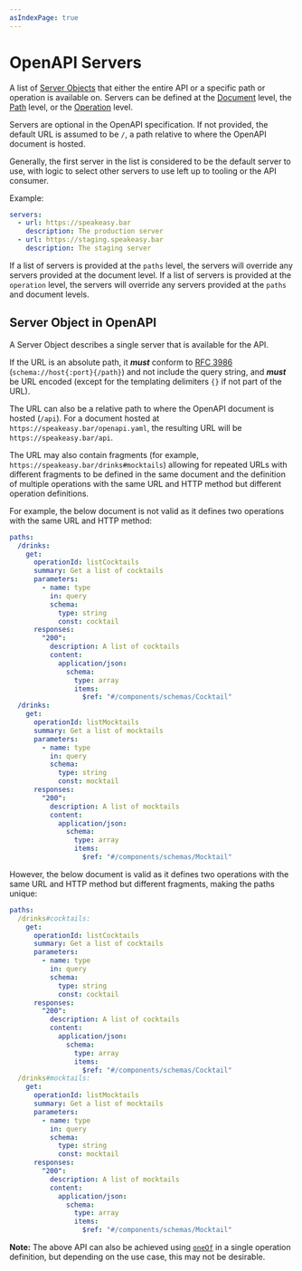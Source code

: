 ```yaml
---
asIndexPage: true
---
```



# OpenAPI Servers

A list of [Server Objects](/openapi/servers) that either the entire API or a specific path or operation is available on. Servers can be defined at the [Document](/openapi#openapi-document-structure) level, the [Path](/openapi/paths) level, or the [Operation](/openapi/paths/operations) level.

Servers are optional in the OpenAPI specification. If not provided, the default URL is assumed to be `/`, a path relative to where the OpenAPI document is hosted.

Generally, the first server in the list is considered to be the default server to use, with logic to select other servers to use left up to tooling or the API consumer.

Example:

```yaml
servers:
  - url: https://speakeasy.bar
    description: The production server
  - url: https://staging.speakeasy.bar
    description: The staging server
```

If a list of servers is provided at the `paths` level, the servers will override any servers provided at the document level. If a list of servers is provided at the `operation` level, the servers will override any servers provided at the `paths` and document levels.

## Server Object in OpenAPI

A Server Object describes a single server that is available for the API.

<Table
  data={[
    { field: "`url`", type: "String", required: "✅", description: "A URL to the server. This can be an absolute URL or a relative URL to the hosted location of the OpenAPI document. The URL also supports variable substitutions via [Templating](/openapi/servers/server-variables)." },
    { field: "`description`", type: "String", required: "", description: "A description of the server. [CommonMark syntax](https://spec.commonmark.org/) can be used to provide a rich description." },
    { field: "`variables`", type: "[Server Variables](/openapi/servers/server-variables)", required: "", description: "A map of variable names to [Server Variable Objects](/openapi/servers/server-variables#server-variable-object) that can be used for variable substitution via [Templating](/openapi/servers/server-variables)." },
    { field: "`x-*`", type: "[Extensions](/openapi/extensions)", required: "", description: "Any number of extension fields can be added to the Server Object ([for example, `x-speakeasy-server-id`](/docs/customize-sdks/servers#managing-multiple-servers-with-ids) that allows IDs to be assigned to each server for easier selection via Speakeasy SDKs) that can be used by tooling and vendors." }
  ]}
  columns={[
    { key: "field", header: "Field" },
    { key: "type", header: "Type" },
    { key: "required", header: "Required" },
    { key: "description", header: "Description" }
  ]}
/>

If the URL is an absolute path, it **_must_** conform to [RFC 3986](https://datatracker.ietf.org/doc/html/rfc3986) (`schema://host{:port}{/path}`) and not include the query string, and **_must_** be URL encoded (except for the templating delimiters `{}` if not part of the URL).

The URL can also be a relative path to where the OpenAPI document is hosted (`/api`). For a document hosted at `https://speakeasy.bar/openapi.yaml`, the resulting URL will be `https://speakeasy.bar/api`.

The URL may also contain fragments (for example, `https://speakeasy.bar/drinks#mocktails`) allowing for repeated URLs with different fragments to be defined in the same document and the definition of multiple operations with the same URL and HTTP method but different operation definitions.

For example, the below document is not valid as it defines two operations with the same URL and HTTP method:

```yaml
paths:
  /drinks:
    get:
      operationId: listCocktails
      summary: Get a list of cocktails
      parameters:
        - name: type
          in: query
          schema:
            type: string
            const: cocktail
      responses:
        "200":
          description: A list of cocktails
          content:
            application/json:
              schema:
                type: array
                items:
                  $ref: "#/components/schemas/Cocktail"
  /drinks:
    get:
      operationId: listMocktails
      summary: Get a list of mocktails
      parameters:
        - name: type
          in: query
          schema:
            type: string
            const: mocktail
      responses:
        "200":
          description: A list of mocktails
          content:
            application/json:
              schema:
                type: array
                items:
                  $ref: "#/components/schemas/Mocktail"
```

However, the below document is valid as it defines two operations with the same URL and HTTP method but different fragments, making the paths unique:

```yaml
paths:
  /drinks#cocktails:
    get:
      operationId: listCocktails
      summary: Get a list of cocktails
      parameters:
        - name: type
          in: query
          schema:
            type: string
            const: cocktail
      responses:
        "200":
          description: A list of cocktails
          content:
            application/json:
              schema:
                type: array
                items:
                  $ref: "#/components/schemas/Cocktail"
  /drinks#mocktails:
    get:
      operationId: listMocktails
      summary: Get a list of mocktails
      parameters:
        - name: type
          in: query
          schema:
            type: string
            const: mocktail
      responses:
        "200":
          description: A list of mocktails
          content:
            application/json:
              schema:
                type: array
                items:
                  $ref: "#/components/schemas/Mocktail"
```

**Note:** The above API can also be achieved using [`oneOf`](/openapi/schemas/objects/polymorphism) in a single operation definition, but depending on the use case, this may not be desirable.
